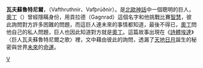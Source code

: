 '''瓦夫蘇魯特尼爾'''，（Vafthruthnir、Vafþrúðnir）。是[[北歐神話|北歐神話]]中一個聰明的巨人，[[奧丁|奧丁]]（{{lang|en|Odin}}）曾經隱瞞身份，用貢拉德（Gagnrad）這個名字和他挑戰比賽[[智慧|智慧]]，彼此詢問對方許多困難的問題，而這巨人連未來的事情都知道，最後不得已，[[奧丁|奧丁]]問他自己的私人問題，巨人也因此知道對方就是[[奧丁|奧丁]]。這篇故事出現在《[[詩體埃達|詩體埃達]]》〈巨人瓦夫蘇魯特尼爾之歌〉裡，文中藉由彼此的詢問，透漏了[[天|天]][[地|地]][[日|日]][[月|月]]誕生的秘密與世界[[未來|未來]]的[[命運|命運]]。

{{北歐神話}}

[[Category:北歐巨人|V]]